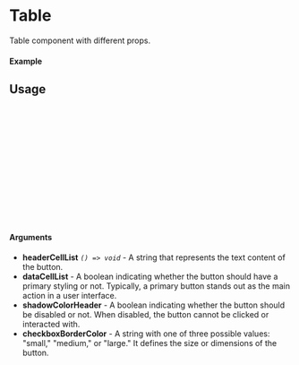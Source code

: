 
<Meta of={Table} title="Table" />

# Table

Table component with different props.

#### Example

<Canvas of={Table.Primary} />

## Usage

```ts
import {Table} from "table_tailwind_react";

const Example = () => {
  return (
      <Table
      headerCellList={headerCellList}
      dataCellList={dataCellList}
      shadowColorHeader={shadowColorHeader}
      checkboxBorderColor={checkboxBorderColor}
    />
  );
};

export default Example;
```

#### Arguments

- **headerCellList** _`() => void`_ - A string that represents the text content of the button.
- **dataCellList** - A boolean indicating whether the button should have a primary styling or not. Typically, a primary button stands out as the main action in a user interface.
- **shadowColorHeader** - A boolean indicating whether the button should be disabled or not. When disabled, the button cannot be clicked or interacted with.
- **checkboxBorderColor** - A string with one of three possible values: "small," "medium," or "large." It defines the size or dimensions of the button.
